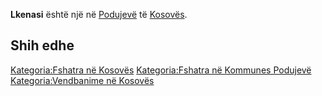 {{Fshat në 
 | Emri                = Lkenasi
 | EmriAlt                = 
 | NAME_SHORT_FORM=      
 | NAME_GENERIC=      
 | NAME_SORT_NAME_RO=      LKENASI
 | FULL_NAME_RO = Lkenasi
 | FULL_NAME_ND_RO=Lkenasi
 | SORT_NAME_RG=LKENASI
 | FULL_NAME_RG=Lkenasi
 | FULL_NAME_ND_RG=Lkenasi
 | SRP_NAME_SHORT_FORM=      
 | SRP_NAME_GENERIC=      
 | SRP_NAME_SORT_NAME_RO=      
 | SRP_FULL_NAME_RO = 
 | SRP_FULL_NAME_ND_RO=
 | SRP_SORT_NAME_RG=
 | SRP_FULL_NAME_RG=
 | SRP_FULL_NAME_ND_RG=
 | Emri (Rasa dhanore) = 
 | Figura              = 
 | Shteti              = Kosovo
 | Komuna              = Podujevë
 | Kodi postar         = 
 | Sipërfaqja          = 

 | Popullsia           = 

 | Regj. i popullsisë  = 
 | Dend. e popullsisë  = 
 | Faqja zyrtare       = 
 <!--- Koordinatat ----> 
 | Gjerësia            = 42.928665
 | Gjatësia            = 21.165153
 | Lartësia            = 
}}
'''Lkenasi''' është një [[]] në [[Podujevë]] të [[Kosovës]].

<!-- == Gjeografia == -->
<!-- == Historia == -->
<!-- == Demografia == -->
== Shih edhe ==
{{Komuna Podujevë}}
{{Kosovo-Administrata-Cung}}

[[Kategoria:Fshatra në Kosovës]]
[[Kategoria:Fshatra në Kommunes Podujevë]]
[[Kategoria:Vendbanime në Kosovës]]